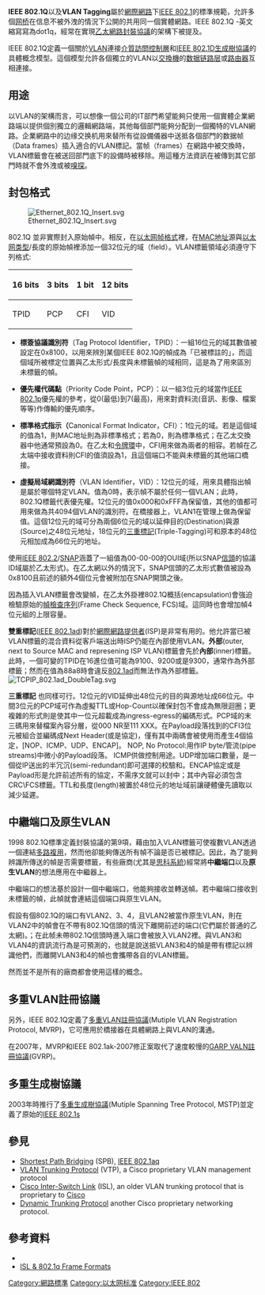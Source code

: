 {{expert}}
{{TA
|G1=IT
}}
'''IEEE 802.1Q'''以及'''VLAN Tagging'''屬於[[計算機網路|網際網路]]下[[IEEE_802.1|IEEE 802.1]]的標準規範，允許多個[[网桥|网桥]]在信息不被外洩的情況下公開的共用同一個實體網路。IEEE 802.1Q -英文縮寫寫為dot1q，經常在實現[[乙太網|乙太網路]][[封裝協議|封裝協議]]的架構下被提及。

IEEE 802.1Q定義一個關於[[虛擬局域網|VLAN]]連接[[数据链路层|介質訪問控制層]]和[[IEEE_802.1D|IEEE 802.1D]][[生成樹協議|生成樹協議]]的具體概念模型。這個模型允許各個獨立的VLAN以[[網絡交换機|交換機]]的[[数据链路层|数据链路层]]或[[路由器|路由器]]互相連接。

== 用途 ==

以VLAN的架構而言，可以想像一個公司的IT部門希望能夠只使用一個實體企業網路端以提供個別獨立的邏輯網路端，其他每個部門能夠分配到一個獨特的VLAN網路。企業網路中的边缘交换机用來替所有從設備儀器中送抵各個部門的数据帧（Data frames）插入適合的VLAN標記。當帧（frames）在網路中被交換時，VLAN標籤會在被送回部門底下的設備時被移除。用這種方法資訊在被傳到其它部門時就不會外洩或被[[嗅探|嗅探]]。

== 封包格式 ==

[[File:Ethernet_802.1Q_Insert.svg|center]]

802.1Q 並非實際封入原始幀中。相反，在[[以太网帧格式|以太网帧格式]]裡，在[[MAC地址|MAC地址]]源與[[以太网类型|以太网类型]]/長度的原始幀裡添加一個32位元的域（field）。VLAN標籤領域必須遵守下列格式:

{| class="wikitable"
|-
! 16 bits
! 3 bits
! 1 bit
! 12 bits
|-
| TPID
| PCP
| CFI
| VID
|}

* '''標簽協議識別符'''（Tag Protocol Identifier，TPID）：一組16位元的域其數值被設定在0x8100，以用來辨別某個IEEE 802.1Q的幀成為「已被標註的」，而這個域所被標定位置與乙太形式/長度與未標籤幀的域相同，這是為了用來區別未標籤的幀。

* '''優先權代碼點'''（Priority Code Point，PCP）：以一組3位元的域當作[[IEEE_802.1p|IEEE 802.1p]]優先權的參考，從0(最低)到7(最高)，用來對資料流(音訊、影像、檔案等等)作傳輸的優先順序。

* '''標準格式指示（'''Canonical Format Indicator，CFI）：1位元的域。若是這個域的值為1，則MAC地址則為非標準格式；若為0，則為標準格式；在乙太交換器中他通常預設為0。在乙太和[[令牌環|令牌環]]中，CFI用來做為兩者的相容。若幀在乙太端中接收資料則CFI的值須設為1，且這個端口不能與未標籤的其他端口橋接。

* '''虛擬局域網識別符'''（VLAN Identifier，VID）：12位元的域，用來具體指出幀是屬於哪個特定VLAN。值為0時，表示幀不屬於任何一個VLAN；此時，802.1Q標籤代表優先權。12位元的值0x000和0xFFF為保留值，其他的值都可用來做為共4094個VLAN的識別符。在橋接器上，VLAN1在管理上做為保留值。這個12位元的域可分為兩個6位元的域以延伸目的(Destination)與源(Source)之48位元地址，18位元的[[三重標記|三重標記]](Triple-Tagging)可和原本的48位元相加成為66位元的地址。

使用[[IEEE_802.2|IEEE 802.2]]/[[子网接入协议|SNAP]]涵蓋了一組值為00-00-00的OUI域(所以SNAP[[信頭|信頭]]的協議ID域屬於乙太形式)。在乙太網以外的情況下，SNAP信頭的乙太形式數值被設為0x8100且前述的額外4個位元會被附加在SNAP開頭之後。

因為插入VLAN標籤會改變幀，在乙太外掛裡802.1Q概括(encapsulation)會強迫檢驗原始的[[幀檢查序列|幀檢查序列]](Frame Check Sequence, FCS)域。這同時也會增加幀4位元組的上限容量。

'''雙重標記'''([[IEEE_802.1ad|IEEE 802.1ad]])對於[[網際網路提供者|網際網路提供者]](ISP)是非常有用的。他允許當已被VLAN標籤的混合資料從客戶端送出時ISP仍能在內部使用VLAN。'''外部'''(outer, next to Source MAC and represening ISP VLAN)標籤會先於'''內部'''(inner)標籤。此時，一個可變的TPID在16進位值可能為9100、9200或是9300，通常作為外部標籤；然而在值為88a8時會違反[[IEEE_802.1ad|802.1ad]]而無法作為外部標籤。
[[File:TCPIP_802.1ad_DoubleTag.svg|center]]

'''三重標記''' 也同樣可行。12位元的VID延伸出48位元的目的與源地址成66位元。中間3位元的PCP域可作為虛擬TTL或Hop-Count以確保封包不會成為無限迴圈；更複雜的形式則是使其中一位元超載成為ingress-egress的編碼形式。PCP域的末三碼用來替檔案內容分層，從000 NR至111 XXX。在Payload段落找到的CFI3位元被組合並編碼成Next Header(或是協定)，僅有其中兩碼會被使用而產生4個協定，[NOP、ICMP、UDP、ENCAP]。
NOP, No Protocol:用作IP byte/管流(pipe streams)中微小的Payload段落。
ICMP供做控制用途。UDP增加端口數量，是一個從IP送出的半冗沉(semi-redundant)即可選擇的校驗和。ENCAP協定或是Payload形是允許前述所有的協定，不需序文就可以封中；其中內容必須包含CRC\FCS標籤。TTL和長度(length)被置於48位元的地址域前讓硬體優先讀取以減少延遲。

==中繼端口及原生VLAN==
1998 802.1Q標準定義封裝協議的第9項，藉由加入VLAN標籤可使複數VLAN透過一個連結[[多路複用|多路複用]]，然而他卻能夠傳送所有幀不論是否已被標記。因此，為了能夠辨識所傳送的幀是否需要標籤，有些廠商(尤其是[[思科系統|思科系統]])經常將'''中繼端口'''以及'''原生VLAN'''的想法應用在中繼器上。

中繼端口的想法基於設計一個中繼端口，他能夠接收並轉送幀。若中繼端口接收到未標籤的幀，此幀就會連結這個端口與原生VLAN。

假設有個802.1Q的端口有VLAN2、3、4，且VLAN2被當作原生VLAN，則在VLAN2中的幀會在不帶有802.1Q信頭的情況下離開前述的端口(它們屬於普通的乙太網)。；在此帧未帶802.1Q信頭時進入端口會被放入VLAN2裡。與VLAN3和VLAN4的資訊流行為是可預測的，也就是說送抵VLAN3和4的幀是帶有標記以辨識他們，而離開VLAN3和4的幀也會攜帶各自的VLAN標籤。

然而並不是所有的廠商都會使用這樣的概念。

== 多重VLAN註冊協議 ==
另外，IEEE 802.1Q定義了[[多重VLAN註冊協議|多重VLAN註冊協議]](Mutiple VLAN Registration Protocol, MVRP)，它可應用於橋接器在具體網路上與VLAN的溝通。

在2007年，MVRP和IEEE 802.1ak-2007修正案取代了速度較慢的[[GARP_VALN註冊協議|GARP VALN註冊協議]](GVRP)。

== 多重生成樹協議 ==
2003年時推行了[[多重生成樹協議|多重生成樹協議]](Mutiple Spanning Tree Protocol, MSTP)並定義了原始的[[IEEE_802.1s|IEEE 802.1s]]


== 參見 ==
* [[Shortest_Path_Bridging|Shortest Path Bridging]] (SPB), [[IEEE_802.1aq|IEEE 802.1aq]]
* [[VLAN_Trunking_Protocol|VLAN Trunking Protocol]] (VTP), a Cisco proprietary VLAN management protocol
* [[Cisco_Inter-Switch_Link|Cisco Inter-Switch Link]] (ISL), an older VLAN trunking protocol that is proprietary to [[Cisco|Cisco]]
* [[Dynamic_Trunking_Protocol|Dynamic Trunking Protocol]] another Cisco proprietary networking protocol.

== 參考資料 ==
* {{cite book|title=IEEE Std. 802.1Q-2005, Virtual Bridged Local Area Networks|isbn=0-7381-3662-X|url=http://standards.ieee.org/getieee802/download/802.1Q-2005.pdf|access-date=2010-06-25|archive-date=2010-07-06|archive-url=https://web.archive.org/web/20100706172820/http://standards.ieee.org/getieee802/download/802.1Q-2005.pdf|dead-url=no}}
* [http://www.cisco.com/en/US/tech/tk389/tk689/technologies_tech_note09186a0080094665.shtml ISL & 802.1q Frame Formats]{{Wayback|url=http://www.cisco.com/en/US/tech/tk389/tk689/technologies_tech_note09186a0080094665.shtml |date=20100725135448 }}

{{IEEE标准}}
{{DEFAULTSORT:Ieee 802.1q}}
[[Category:網路標準|Category:網路標準]]
[[Category:以太网标准|Category:以太网标准]]
[[Category:IEEE_802|Category:IEEE 802]]